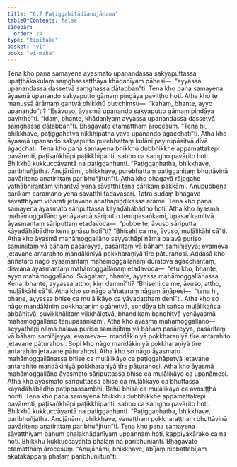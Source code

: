 ```yaml
---
title: "6.7 Paṭiggahitādianujānana"
tableOfContents: false
sidebar:
  order: 24
type: "tipitaka"
basket: "vi"
book: "vi-maha"
---
```



<DynamicBreadcrumb />

<Division number="277" book="vi-maha" bookNo="3" page="307">

<Paragraph number="1260" book="vi-maha">
Tena kho pana samayena āyasmato upanandassa sakyaputtassa upaṭṭhākakulaṃ saṃghassatthāya khādanīyaṃ pāhesi—  “ayyassa upanandassa dassetvā saṃghassa dātabban”ti. Tena kho pana samayena āyasmā upanando sakyaputto gāmaṃ piṇḍāya paviṭṭho hoti. Atha kho te manussā ārāmaṃ gantvā bhikkhū pucchiṃsu—  “kahaṃ, bhante, ayyo upanando”ti? “Esāvuso, āyasmā upanando sakyaputto gāmaṃ piṇḍāya paviṭṭho”ti. “Idaṃ, bhante, khādanīyaṃ ayyassa upanandassa dassetvā saṃghassa dātabban”ti. Bhagavato etamatthaṃ ārocesuṃ. “Tena hi, bhikkhave, paṭiggahetvā nikkhipatha yāva upanando āgacchatī”ti. Atha kho āyasmā upanando sakyaputto purebhattaṃ kulāni payirupāsitvā divā āgacchati. Tena kho pana samayena bhikkhū dubbhikkhe appamattakepi pavārenti, paṭisaṅkhāpi paṭikkhipanti, sabbo ca saṃgho pavārito hoti. Bhikkhū kukkuccāyantā na paṭiggaṇhanti. “Paṭiggaṇhatha, bhikkhave, paribhuñjatha. Anujānāmi, bhikkhave, purebhattaṃ paṭiggahitaṃ bhuttāvinā pavāritena anatirittaṃ paribhuñjitun”ti.
</Paragraph>

</Division>
<Division number="278" book="vi-maha" bookNo="3" page="308">

<Paragraph number="1261" book="vi-maha">
Atha kho bhagavā rājagahe yathābhirantaṃ viharitvā yena sāvatthi tena cārikaṃ pakkāmi. Anupubbena cārikaṃ caramāno yena sāvatthi tadavasari. Tatra sudaṃ bhagavā sāvatthiyaṃ viharati jetavane anāthapiṇḍikassa ārāme. Tena kho pana samayena āyasmato sāriputtassa kāyaḍāhābādho hoti. Atha kho āyasmā mahāmoggallāno yenāyasmā sāriputto tenupasaṅkami, upasaṅkamitvā āyasmantaṃ sāriputtaṃ etadavoca—  “pubbe te, āvuso sāriputta, kāyaḍāhābādho kena phāsu hotī”ti? “Bhisehi ca me, āvuso, muḷālikāhi cā”ti. Atha kho āyasmā mahāmoggallāno seyyathāpi nāma balavā puriso samiñjitaṃ vā bāhaṃ pasāreyya, pasāritaṃ vā bāhaṃ samiñjeyya; evameva jetavane antarahito mandākiniyā pokkharaṇiyā tīre pāturahosi. Addasā kho aññataro nāgo āyasmantaṃ mahāmoggallānaṃ dūratova āgacchantaṃ, disvāna āyasmantaṃ mahāmoggallānaṃ etadavoca—  “etu kho, bhante, ayyo mahāmoggallāno. Svāgataṃ, bhante, ayyassa mahāmoggallānassa. Kena, bhante, ayyassa attho; kiṃ dammī”ti? “Bhisehi ca me, āvuso, attho, muḷālikāhi cā”ti.
</Paragraph>

<Paragraph number="1262" book="vi-maha">
Atha kho so nāgo aññataraṃ nāgaṃ āṇāpesi—  “tena hi, bhaṇe, ayyassa bhise ca muḷālikāyo ca yāvadatthaṃ dehī”ti. Atha kho so nāgo mandākiniṃ pokkharaṇiṃ ogāhetvā, soṇḍāya bhisañca muḷālikañca abbāhitvā, suvikkhālitaṃ vikkhāletvā, bhaṇḍikaṃ bandhitvā yenāyasmā mahāmoggallāno tenupasaṅkami. Atha kho āyasmā mahāmoggallāno—  seyyathāpi nāma balavā puriso samiñjitaṃ vā bāhaṃ pasāreyya, pasāritaṃ vā bāhaṃ samiñjeyya; evameva—  mandākiniyā pokkharaṇiyā tīre antarahito jetavane pāturahosi. Sopi kho nāgo mandākiniyā pokkharaṇiyā tīre antarahito jetavane pāturahosi. Atha kho so nāgo āyasmato mahāmoggallānassa bhise ca muḷālikāyo ca paṭiggahāpetvā jetavane antarahito mandākiniyā pokkharaṇiyā tīre pāturahosi. Atha kho āyasmā mahāmoggallāno āyasmato sāriputtassa bhise ca muḷālikāyo ca upanāmesi. Atha kho āyasmato sāriputtassa bhise ca muḷālikāyo ca bhuttassa kāyaḍāhābādho paṭippassambhi. Bahū bhisā ca muḷālikāyo ca avasiṭṭhā honti. Tena kho pana samayena bhikkhū dubbhikkhe appamattakepi pavārenti, paṭisaṅkhāpi paṭikkhipanti, sabbo ca saṃgho pavārito hoti. Bhikkhū kukkuccāyantā na paṭiggaṇhanti. “Paṭiggaṇhatha, bhikkhave, paribhuñjatha. Anujānāmi, bhikkhave, vanaṭṭhaṃ pokkharaṭṭhaṃ bhuttāvinā pavāritena anatirittaṃ paribhuñjitun”ti.
</Paragraph>

<Paragraph number="1263" book="vi-maha">
Tena kho pana samayena sāvatthiyaṃ bahuṃ phalakhādanīyaṃ uppannaṃ hoti, kappiyakārako ca na hoti. Bhikkhū kukkuccāyantā phalaṃ na paribhuñjanti. Bhagavato etamatthaṃ ārocesuṃ. “Anujānāmi, bhikkhave, abījaṃ nibbattabījaṃ akatakappaṃ phalaṃ paribhuñjitun”ti.
</Paragraph>
</Division>